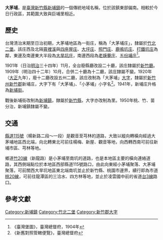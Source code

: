 {{noteTA　
|1 = zh-cn:庄; zh-hk:庄; zh-tw:庄;
}}
'''大茅埔'''，是[[臺灣|臺灣]][[新竹縣|新竹縣]][[新埔鎮|新埔鎮]]的一個傳統地域名稱，位於該鎮東部偏南。相較於今日行政區，其範圍大致與巨埔里相近。

==歷史==
台灣清治末期至日治初期，大茅埔地區為一街庄，稱為「大茅埔庄」，隸屬於[[竹北二堡|竹北二堡]]。該庄西及北隔[[霄裡溪|霄裡溪]]與[[四座屋庄|四座屋庄]]、[[大坪_(新竹縣新埔鎮)|大坪庄]]、[[照門庄|照門庄]]、[[鹿鳴坑庄|鹿鳴坑庄]]、[[北打鐵坑|打鐵坑庄]]為鄰，東邊及南邊東大半段為[[大旱坑庄|大旱坑庄]]，南邊西段為[[老焿藔庄|老焿藔庄]]、[[五分埔_(新竹縣)|五份埔庄]]<ref>《臺灣堡圖》，臺灣總督府，1904年</ref>。

1901年（日治[[明治|明治]]三十四年）11月，全台廢縣廳改設二十廳，該庄隸屬於[[新竹廳|新竹廳]]。1909年（明治四十二年）10月，合併二十廳為十二廳，該庄隸屬不變。1920年（[[大正|大正]]九年），廢十二廳改設五州二廳，該庄改制為「大茅埔」[[大字|大字]]，隸屬於[[新竹州|新竹州]][[新竹郡|新竹郡]]新埔庄，大字下有「大茅埔」、「小茅埔」小字名<ref>《新舊對照管轄便覽》，臺灣總督府</ref>。1941年，新埔庄升格為[[新埔街|新埔街]]。

戰後新埔街改制為[[新埔鎮|新埔鎮]]，隸屬於[[新竹縣|新竹縣]]，大字亦改制為里。1950年桃、竹、苗分治，新埔鎮隸屬不變。

==交通==
[[縣道115號|縣道115號]]（楊新路二段～一段）是觀音至芎林的道路，大致以縱向轉橫向經過大茅埔地區西北端，向北轉東北可前往楊梅、新屋、觀音等地，向西轉西南可前往新埔市區、芎林等地。

鄉道[[竹20線|竹20線]]（新龍路）是小茅埔至南坑的道路，也是本地區主要的橫向連絡道路，其西側端點位於本地區西部縣道115號路口，由此向東經小茅埔聚落、大茅埔聚落，可前關西大旱坑地區東北端南坑並止於新竹縣、桃園市邊界，續行即為市道[[桃20線|桃20線]]，可前往龍潭區的三洽水、四方林等地，並止於凌雲國中前的省道[[台3線|台3線]]路口。

==參考文獻==
{{reflist}}

{{新竹郡}}

[[Category:新埔鎮|Category:新埔鎮]]
[[Category:竹北二堡|Category:竹北二堡]]
[[Category:新竹郡大字|Category:新竹郡大字]]